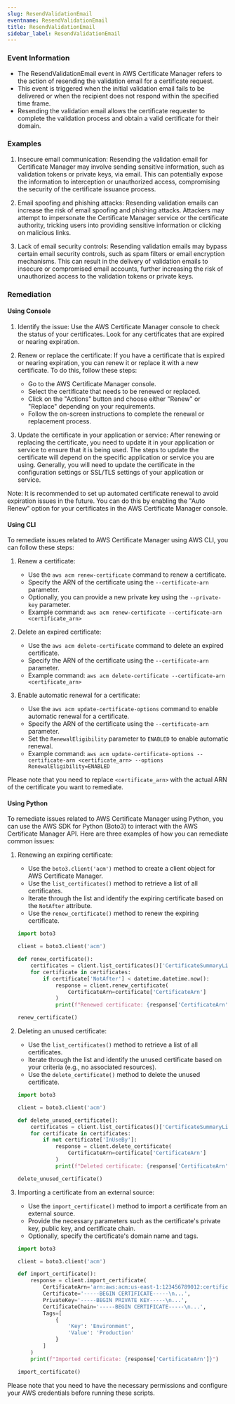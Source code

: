 ```yaml
--- 
slug: ResendValidationEmail
eventname: ResendValidationEmail
title: ResendValidationEmail
sidebar_label: ResendValidationEmail
---
```

                       
### Event Information

- The ResendValidationEmail event in AWS Certificate Manager refers to the action of resending the validation email for a certificate request.
- This event is triggered when the initial validation email fails to be delivered or when the recipient does not respond within the specified time frame.
- Resending the validation email allows the certificate requester to complete the validation process and obtain a valid certificate for their domain.


### Examples

1. Insecure email communication: Resending the validation email for Certificate Manager may involve sending sensitive information, such as validation tokens or private keys, via email. This can potentially expose the information to interception or unauthorized access, compromising the security of the certificate issuance process.

2. Email spoofing and phishing attacks: Resending validation emails can increase the risk of email spoofing and phishing attacks. Attackers may attempt to impersonate the Certificate Manager service or the certificate authority, tricking users into providing sensitive information or clicking on malicious links.

3. Lack of email security controls: Resending validation emails may bypass certain email security controls, such as spam filters or email encryption mechanisms. This can result in the delivery of validation emails to insecure or compromised email accounts, further increasing the risk of unauthorized access to the validation tokens or private keys.

### Remediation

#### Using Console

1. Identify the issue: Use the AWS Certificate Manager console to check the status of your certificates. Look for any certificates that are expired or nearing expiration.

2. Renew or replace the certificate: If you have a certificate that is expired or nearing expiration, you can renew it or replace it with a new certificate. To do this, follow these steps:
   - Go to the AWS Certificate Manager console.
   - Select the certificate that needs to be renewed or replaced.
   - Click on the "Actions" button and choose either "Renew" or "Replace" depending on your requirements.
   - Follow the on-screen instructions to complete the renewal or replacement process.

3. Update the certificate in your application or service: After renewing or replacing the certificate, you need to update it in your application or service to ensure that it is being used. The steps to update the certificate will depend on the specific application or service you are using. Generally, you will need to update the certificate in the configuration settings or SSL/TLS settings of your application or service.

Note: It is recommended to set up automated certificate renewal to avoid expiration issues in the future. You can do this by enabling the "Auto Renew" option for your certificates in the AWS Certificate Manager console.

#### Using CLI

To remediate issues related to AWS Certificate Manager using AWS CLI, you can follow these steps:

1. Renew a certificate:
   - Use the `aws acm renew-certificate` command to renew a certificate.
   - Specify the ARN of the certificate using the `--certificate-arn` parameter.
   - Optionally, you can provide a new private key using the `--private-key` parameter.
   - Example command: `aws acm renew-certificate --certificate-arn <certificate_arn>`

2. Delete an expired certificate:
   - Use the `aws acm delete-certificate` command to delete an expired certificate.
   - Specify the ARN of the certificate using the `--certificate-arn` parameter.
   - Example command: `aws acm delete-certificate --certificate-arn <certificate_arn>`

3. Enable automatic renewal for a certificate:
   - Use the `aws acm update-certificate-options` command to enable automatic renewal for a certificate.
   - Specify the ARN of the certificate using the `--certificate-arn` parameter.
   - Set the `RenewalEligibility` parameter to `ENABLED` to enable automatic renewal.
   - Example command: `aws acm update-certificate-options --certificate-arn <certificate_arn> --options RenewalEligibility=ENABLED`

Please note that you need to replace `<certificate_arn>` with the actual ARN of the certificate you want to remediate.

#### Using Python

To remediate issues related to AWS Certificate Manager using Python, you can use the AWS SDK for Python (Boto3) to interact with the AWS Certificate Manager API. Here are three examples of how you can remediate common issues:

1. Renewing an expiring certificate:
   - Use the `boto3.client('acm')` method to create a client object for AWS Certificate Manager.
   - Use the `list_certificates()` method to retrieve a list of all certificates.
   - Iterate through the list and identify the expiring certificate based on the `NotAfter` attribute.
   - Use the `renew_certificate()` method to renew the expiring certificate.

   ```python
   import boto3

   client = boto3.client('acm')

   def renew_certificate():
       certificates = client.list_certificates()['CertificateSummaryList']
       for certificate in certificates:
           if certificate['NotAfter'] < datetime.datetime.now():
               response = client.renew_certificate(
                   CertificateArn=certificate['CertificateArn']
               )
               print(f"Renewed certificate: {response['CertificateArn']}")

   renew_certificate()
   ```

2. Deleting an unused certificate:
   - Use the `list_certificates()` method to retrieve a list of all certificates.
   - Iterate through the list and identify the unused certificate based on your criteria (e.g., no associated resources).
   - Use the `delete_certificate()` method to delete the unused certificate.

   ```python
   import boto3

   client = boto3.client('acm')

   def delete_unused_certificate():
       certificates = client.list_certificates()['CertificateSummaryList']
       for certificate in certificates:
           if not certificate['InUseBy']:
               response = client.delete_certificate(
                   CertificateArn=certificate['CertificateArn']
               )
               print(f"Deleted certificate: {response['CertificateArn']}")

   delete_unused_certificate()
   ```

3. Importing a certificate from an external source:
   - Use the `import_certificate()` method to import a certificate from an external source.
   - Provide the necessary parameters such as the certificate's private key, public key, and certificate chain.
   - Optionally, specify the certificate's domain name and tags.

   ```python
   import boto3

   client = boto3.client('acm')

   def import_certificate():
       response = client.import_certificate(
           CertificateArn='arn:aws:acm:us-east-1:123456789012:certificate/abcdefg-1234-5678-90ab-cdef12345678',
           Certificate='-----BEGIN CERTIFICATE-----\n...',
           PrivateKey='-----BEGIN PRIVATE KEY-----\n...',
           CertificateChain='-----BEGIN CERTIFICATE-----\n...',
           Tags=[
               {
                   'Key': 'Environment',
                   'Value': 'Production'
               }
           ]
       )
       print(f"Imported certificate: {response['CertificateArn']}")

   import_certificate()
   ```

Please note that you need to have the necessary permissions and configure your AWS credentials before running these scripts.


 